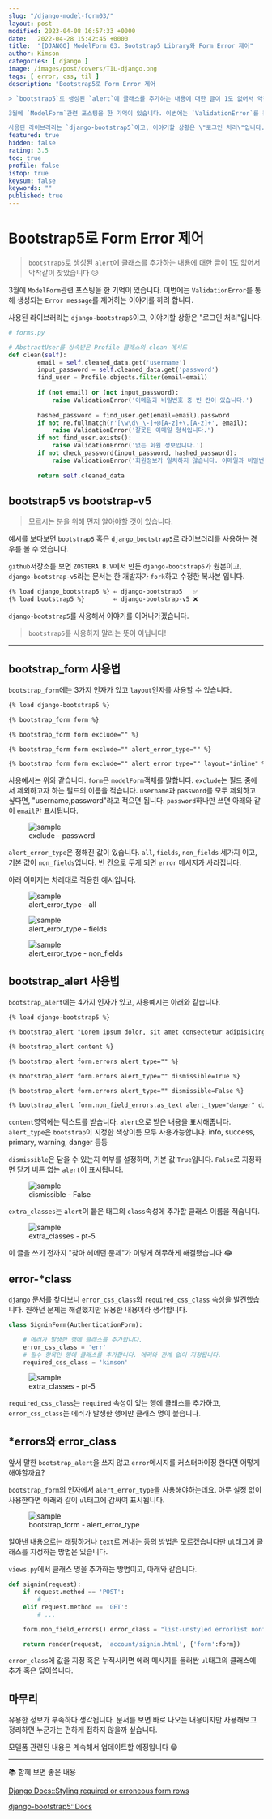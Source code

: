 ```yaml
---
slug: "/django-model-form03/"
layout: post
modified: 2023-04-08 16:57:33 +0000
date:   2022-04-28 15:42:45 +0000
title:  "[DJANGO] ModelForm 03. Bootstrap5 Library와 Form Error 제어"
author: Kimson
categories: [ django ]
image: /images/post/covers/TIL-django.png
tags: [ error, css, til ]
description: "Bootstrap5로 Form Error 제어

> `bootstrap5`로 생성된 `alert`에 클래스를 추가하는 내용에 대한 글이 1도 없어서 악착같이 찾았습니다 😥

3월에 `ModelForm`관련 포스팅을 한 기억이 있습니다. 이번에는 `ValidationError`를 통해 생성되는 `Error message`를 제어하는 이야기를 하려 합니다.

사용된 라이브러리는 `django-bootstrap5`이고, 이야기할 상황은 \"로그인 처리\"입니다."
featured: true
hidden: false
rating: 3.5
toc: true
profile: false
istop: true
keysum: false
keywords: ""
published: true
---
```


<!-- 
Bootstrap5로 Form Error를 제어 해보자
1. bootstrap5와 bootstrap v5
   1. bootstrap5 기준으로 설명
2. bootstrap_form과 bootstrap_alert 사용법
   1. form 속성
   2. alert 속성
3. django에서 Form의 속성
   1. non_field_errors
   2. error_css_class와 required_css_class
   3. error_class의 이해
 -->

# Bootstrap5로 Form Error 제어

> `bootstrap5`로 생성된 `alert`에 클래스를 추가하는 내용에 대한 글이 1도 없어서 악착같이 찾았습니다 😥

3월에 `ModelForm`관련 포스팅을 한 기억이 있습니다. 이번에는 `ValidationError`를 통해 생성되는 `Error message`를 제어하는 이야기를 하려 합니다.

사용된 라이브러리는 `django-bootstrap5`이고, 이야기할 상황은 "로그인 처리"입니다.

```python
# forms.py

# AbstractUser를 상속받은 Profile 클래스의 clean 메서드
def clean(self):
        email = self.cleaned_data.get('username')
        input_password = self.cleaned_data.get('password')
        find_user = Profile.objects.filter(email=email)
        
        if (not email) or (not input_password):
            raise ValidationError('이메일과 비밀번호 중 빈 칸이 있습니다.')
        
        hashed_password = find_user.get(email=email).password
        if not re.fullmatch(r'[\w\d\_\-]+@[A-z]+\.[A-z]+', email):
            raise ValidationError('잘못된 이메일 형식입니다.')
        if not find_user.exists():
            raise ValidationError('없는 회원 정보입니다.')
        if not check_password(input_password, hashed_password):
            raise ValidationError('회원정보가 일치하지 않습니다. 이메일과 비밀번호를 확인하세요.')
            
        return self.cleaned_data
```

## bootstrap5 vs bootstrap-v5

> 모르시는 분을 위해 먼저 알아야할 것이 있습니다.

예시를 보다보면 `bootstrap5` 혹은 `django_bootstrap5`로 라이브러리를 사용하는 경우를 볼 수 있습니다.

`github`저장소를 보면 `ZOSTERA B.V`에서 만든 `django-bootstrap5`가 원본이고, `django-bootstrap-v5`라는 문서는 한 개발자가 `fork`하고 수정한 복사본 입니다.

```html
{% load django_bootstrap5 %} ⇐ django-bootstrap5   ✅
{% load bootstrap5 %}        ⇐ django-bootstrap-v5 ❌
```

`django-bootstrap5`를 사용해서 이야기를 이어나가겠습니다.

> `bootstrap5`를 사용하지 말라는 뜻이 아닙니다!
>

---

## bootstrap_form 사용법

`bootstrap_form`에는 3가지 인자가 있고 `layout`인자를 사용할 수 있습니다.

```html
{% load django-bootstrap5 %}

{% bootstrap_form form %}

{% bootstrap_form form exclude="" %}

{% bootstrap_form form exclude="" alert_error_type="" %}

{% bootstrap_form form exclude="" alert_error_type="" layout="inline" %}
```

사용예시는 위와 같습니다. `form`은 `modelForm`객체를 말합니다. `exclude`는 필드 중에서 제외하고자 하는 필드의 이름을 적습니다. `username`과 `password`를 모두 제외하고 싶다면, "username,password"라고 적으면 됩니다. `password`하나만 쓰면 아래와 같이 `email`만 표시됩니다.

<figure className="text-center">
<span className="w-inline-block">
   <img src="https://user-images.githubusercontent.com/71887242/165701707-5c4fa5f5-5207-4000-b289-9c795bdce814.png" alt="sample" title="sample" />
   <figcaption>exclude - password</figcaption>
</span>
</figure>

`alert_error_type`은 정해진 값이 있습니다. `all`, `fields`, `non_fields` 세가지 이고, 기본 값이 `non_fields`입니다. 빈 칸으로 두게 되면 `error` 메시지가 사라집니다.

아래 이미지는 차례대로 적용한 예시입니다.

<figure className="text-center">
<span className="w-inline-block">
   <img src="https://user-images.githubusercontent.com/71887242/165687894-ca2114fa-8bca-4063-949e-99c075231a35.png" alt="sample" title="sample" />
   <figcaption>alert_error_type - all</figcaption>
</span>
</figure>

<figure className="text-center">
<span className="w-inline-block">
   <img src="https://user-images.githubusercontent.com/71887242/165688025-ea624d1d-20ac-4c85-8f09-2d2eaee42373.png" alt="sample" title="sample" />
   <figcaption>alert_error_type - fields</figcaption>
</span>
</figure>

<figure className="text-center">
<span className="w-inline-block">
   <img src="https://user-images.githubusercontent.com/71887242/165688163-cd740007-e676-46b6-8a08-cc8da6e053ce.png" alt="sample" title="sample" />
   <figcaption>alert_error_type - non_fields</figcaption>
</span>
</figure>

## bootstrap_alert 사용법

`bootstrap_alert`에는 4가지 인자가 있고, 사용예시는 아래와 같습니다.

```html
{% load django-bootstrap5 %}

{% bootstrap_alert "Lorem ipsum dolor, sit amet consectetur adipisicing elit. Fugit, quia?" %}

{% bootstrap_alert content %}

{% bootstrap_alert form.errors alert_type="" %}

{% bootstrap_alert form.errors alert_type="" dismissible=True %}

{% bootstrap_alert form.errors alert_type="" dismissible=False %}

{% bootstrap_alert form.non_field_errors.as_text alert_type="danger" dismissible=False extra_classes="pt-5" %}
```

`content`영역에는 텍스트를 받습니다. `alert`으로 받은 내용을 표시해줍니다. `alert_type`은 `bootstrap`이 지정한 색상이름 모두 사용가능합니다. info, success, primary, warning, danger 등등

`dismissible`은 닫을 수 있는지 여부를 설정하며, 기본 값 `True`입니다. `False`로 지정하면 닫기 버튼 없는 `alert`이 표시됩니다.

<figure className="text-center">
<span className="w-inline-block">
   <img src="https://user-images.githubusercontent.com/71887242/165704520-df4c0a8f-3ea5-4443-ae23-749370e84d28.png" alt="sample" title="sample" />
   <figcaption>dismissible - False</figcaption>
</span>
</figure>

`extra_classes`는 `alert`이 붙은 태그의 `class`속성에 추가할 클래스 이름을 적습니다.

<figure className="text-center">
<span className="w-inline-block">
   <img src="https://user-images.githubusercontent.com/71887242/165705065-919d9237-89b2-4954-81fc-85d459046975.png" alt="sample" title="sample" />
   <figcaption>extra_classes - pt-5</figcaption>
</span>
</figure>

이 글을 쓰기 전까지 "찾아 헤메던 문제"가 이렇게 허무하게 해결됐습니다 😂

## error-*class

`django` 문서를 찾다보니 `error_css_class`와 `required_css_class` 속성을 발견했습니다. 원하던 문제는 해결했지만 유용한 내용이라 생각합니다.

```python
class SigninForm(AuthenticationForm):

    # 에러가 발생한 행에 클래스를 추가합니다.
    error_css_class = 'err'
    # 필수 항목인 행에 클래스를 추가합니다. 에러와 관계 없이 지정됩니다.
    required_css_class = 'kimson'
```

<figure className="text-center">
<span className="w-inline-block">
   <img src="https://user-images.githubusercontent.com/71887242/165706663-b700a572-b815-4278-aae3-d44b2f79a627.png" alt="sample" title="sample" />
   <figcaption>extra_classes - pt-5</figcaption>
</span>
</figure>

`required_css_class`는 `required` 속성이 있는 행에 클래스를 추가하고, `error_css_class`는 에러가 발생한 행에만 클래스 명이 붙습니다.

## *errors와 error_class

앞서 말한 `bootstrap_alert`을 쓰지 않고 `error`메시지를 커스터마이징 한다면 어떻게 해야할까요?

`bootstrap_form`의 인자에서 `alert_error_type`을 사용해야하는데요. 아무 설정 없이 사용한다면 아래와 같이 `ul`태그에 감싸여 표시됩니다.

<figure className="text-center">
<span className="w-inline-block">
   <img src="https://user-images.githubusercontent.com/71887242/165708132-21c68685-01bb-40e8-ad88-97eaee001a85.png" alt="sample" title="sample" />
   <figcaption>bootstrap_form - alert_error_type</figcaption>
</span>
</figure>

알아낸 내용으로는 래핑하거나 `text`로 꺼내는 등의 방법은 모르겠습니다만 `ul`태그에 클래스를 지정하는 방법은 있습니다.

`views.py`에서 클래스 명을 추가하는 방법이고, 아래와 같습니다.

```python
def signin(request):
    if request.method == 'POST':
        # ...
    elif request.method == 'GET':
        # ...

    form.non_field_errors().error_class = "list-unstyled errorlist nonfield"

    return render(request, 'account/signin.html', {'form':form})
```

`error_class`에 값을 지정 혹은 누적시키면 에러 메시지를 둘러싼 `ul`태그의 클래스에 추가 혹은 덮어씁니다.

## 마무리

유용한 정보가 부족하다 생각됩니다. 문서를 보면 바로 나오는 내용이지만 사용해보고 정리하면 누군가는 편하게 접하지 않을까 싶습니다.

모델폼 관련된 내용은 계속해서 업데이트할 예정입니다 😁

-----

📚 함께 보면 좋은 내용

[Django Docs::Styling required or erroneous form rows](https://docs.djangoproject.com/en/4.0/ref/forms/api/#django.forms.ErrorList.error_class)

[django-bootstrap5::Docs](https://django-bootstrap5.readthedocs.io/en/latest/templatetags.html#bootstrap-form)
